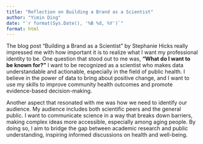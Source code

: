 ```yaml
---
title: "Reflection on Building a Brand as a Scientist"
author: "Yimin Ding"
date: "`r format(Sys.Date(), '%B %d, %Y')`"
format: html
---
```


The blog post "Building a Brand as a Scientist" by Stephanie Hicks really impressed me with how important it is to realize what I want my professional identity to be. One question that stood out to me was, **"What do I want to be known for?"** I want to be recognized as a scientist who makes data understandable and actionable, especially in the field of public health. I believe in the power of data to bring about positive change, and I want to use my skills to improve community health outcomes and promote evidence-based decision-making.

Another aspect that resonated with me was how we need to identify our audience. My audience includes both scientific peers and the general public. I want to communicate science in a way that breaks down barriers, making complex ideas more accessible, especially among aging people. By doing so, I aim to bridge the gap between academic research and public understanding, inspiring informed discussions on health and well-being.
